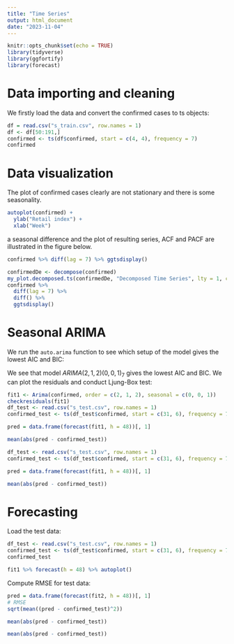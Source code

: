 ```yaml
---
title: "Time Series"
output: html_document
date: "2023-11-04"
---
```


```r
knitr::opts_chunk$set(echo = TRUE)
library(tidyverse)
library(ggfortify)
library(forecast)
```

# Data importing and cleaning

We firstly load the data and convert the confirmed cases to ts objects:

```r
df = read.csv("s_train.csv", row.names = 1)
df <- df[50:191,]
confirmed <- ts(df$confirmed, start = c(4, 4), frequency = 7)
confirmed
```

# Data visualization

The plot of confirmed cases clearly are not stationary and there is some seasonality.

```r
autoplot(confirmed) +
  ylab("Retail index") +
  xlab("Week")
```


a seasonal difference and the plot of resulting series, ACF and PACF are illustrated in the figure below.

```r
confirmed %>% diff(lag = 7) %>% ggtsdisplay()
```



```r
confirmedDe <- decompose(confirmed)
my_plot.decomposed.ts(confirmedDe, "Decomposed Time Series", lty = 1, cex = 2)
confirmed %>%
  diff(lag = 7) %>%
  diff() %>%
  ggtsdisplay()
```


# Seasonal ARIMA






We run the `auto.arima` function to see which setup of the model gives the lowest AIC and BIC:



We see that model $ARIMA(2,1,2)(0,0,1)_7$ gives the lowest AIC and BIC. We can plot the residuals and conduct Ljung-Box test:

```r

fit1 <- Arima(confirmed, order = c(2, 1, 2), seasonal = c(0, 0, 1))
checkresiduals(fit1)
df_test <- read.csv("s_test.csv", row.names = 1)
confirmed_test <- ts(df_test$confirmed, start = c(31, 6), frequency = 7)

pred = data.frame(forecast(fit1, h = 48))[, 1]

mean(abs(pred - confirmed_test))
```



```r
df_test <- read.csv("s_test.csv", row.names = 1)
confirmed_test <- ts(df_test$confirmed, start = c(31, 6), frequency = 7)

pred = data.frame(forecast(fit1, h = 48))[, 1]

mean(abs(pred - confirmed_test))
```

# Forecasting

Load the test data:

```r
df_test <- read.csv("s_test.csv", row.names = 1)
confirmed_test <- ts(df_test$confirmed, start = c(31, 6), frequency = 7)
confirmed_test
```

```r
fit1 %>% forecast(h = 48) %>% autoplot()
```

Compute RMSE for test data:

```r
pred = data.frame(forecast(fit2, h = 48))[, 1]
# RMSE
sqrt(mean((pred - confirmed_test)^2))

mean(abs(pred - confirmed_test))
```
```r
mean(abs(pred - confirmed_test))
```


